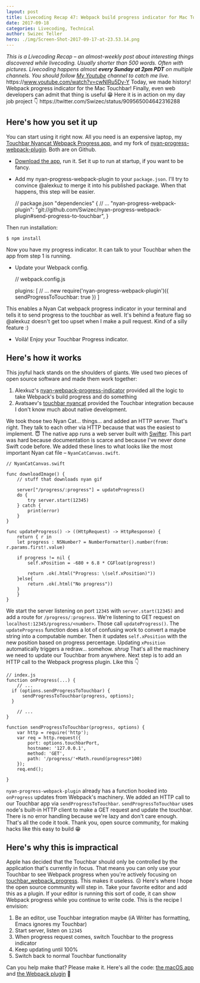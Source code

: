 ```yaml
---
layout: post
title: Livecoding Recap 47: Webpack build progress indicator for Mac Touchbar
date: 2017-09-18
categories: Livecoding, Technical
author: Swizec Teller
hero: ./img/Screen-Shot-2017-09-17-at-23.53.14.png
---
```


_This is a Livecoding Recap – an almost-weekly post about interesting things discovered while livecoding. Usually shorter than 500 words. Often with pictures. Livecoding happens almost **every Sunday at 2pm PDT** on multiple channels. You should follow [My Youtube](https://www.youtube.com/TheSwizec) channel to catch me live._ https&#x3A;//www.youtube.com/watch?v=cwNlRu5Dy-Y Today, we made history! Webpack progress indicator for the Mac Touchbar! Finally, even web developers can admit that thing is useful 😁 Here it is in action on my day job project 👇 https&#x3A;//twitter.com/Swizec/status/909565004642316288

## Here's how you set it up

You can start using it right now. All you need is an expensive laptop, my [Touchbar Nyancat Webpack Progress app](https://github.com/Swizec/touchbar_webpack_progress), and my fork of [nyan-progress-webpack-plugin](https://github.com/Swizec/nyan-progress-webpack-plugin/tree/send-progress-to-touchbar). Both are on Github.

-   [Download the app](https://github.com/Swizec/touchbar_webpack_progress), run it. Set it up to run at startup, if you want to be fancy.
-   Add my nyan-progress-webpack-plugin to your `package.json`. I'll try to convince @alexkuz to merge it into his published package. When that happens, this step will be easier.


    // package.json
    "dependencies" {
        // ...
        "nyan-progress-webpack-plugin": "git://github.com/Swizec/nyan-progress-webpack-plugin#send-progress-to-touchbar",
    }

Then run installation:

    $ npm install

Now you have my progress indicator. It can talk to your Touchbar when the app from step 1 is running.

-   Update your Webpack config.


    // webpack.config.js

    plugins: [
        // ...
        new require('nyan-progress-webpack-plugin')({
            sendProgressToTouchbar: true
        })
    ]

This enables a Nyan Cat webpack progress indicator in your terminal and tells it to send progress to the touchbar as well. It's behind a feature flag so @alexkuz doesn't get too upset when I make a pull request. Kind of a silly feature :)

-   Voilà! Enjoy your Touchbar Progress indicator.

## Here's how it works

This joyful hack stands on the shoulders of giants. We used two pieces of open source software and made them work together:

1.  Alexkuz's [nyan-webpack-progress-indicator](https://github.com/alexkuz/nyan-progress-webpack-plugin) provided all the logic to take Webpack's build progress and do something
2.  Avatsaev's [touchbar nyancat](https://github.com/avatsaev/touchbar_nyancat) provided the Touchbar integration because I don't know much about native development.

We took those two Nyan Cat… things… and added an HTTP server. That's right. They talk to each other via HTTP because that was the easiest to implement. 😇 The native app runs a web server built with [Swifter](https://github.com/httpswift/swifter). This part was hard because documentation is scarce and because I've never done Swift code before. We added these lines to what looks like the most important Nyan cat file – `NyanCatCanvas.swift`.

    // NyanCatCanvas.swift

    func downloadImage() {
        // stuff that downloads nyan gif

        server["/progress/:progress"] = updateProgress()
        do {
            try server.start(12345)
        } catch {
            print(error)
        }
    }

    func updateProgress() -> ((HttpRequest) -> HttpResponse) {
        return { r in
        let progress : NSNumber? = NumberFormatter().number(from: r.params.first!.value)

        if progress != nil {
            self.xPosition = -680 + 6.8 * CGFloat(progress!)

            return .ok(.html("Progress: \(self.xPosition)"))
        }else{
            return .ok(.html("No progress"))
        }
        }
    }

We start the server listening on port `12345` with `server.start(12345)` and add a route for `/progress/:progress`. We're listening to GET request on `localhost:12345/progress/<number>`. Those call `updateProgress()`. The `updateProgress` function does a lot of confusing work to convert a maybe string into a computable number. Then it updates `self.xPosition` with the new position based on progress percentage. Updating `xPosition` automatically triggers a redraw… somehow. _shrug_ That's all the machinery we need to update our Touchbar from anywhere. Next step is to add an HTTP call to the Webpack progress plugin. Like this 👇

    // index.js
    function onProgress(...) {
        // ...
      if (options.sendProgressToTouchbar) {
          sendProgressToTouchbar(progress, options);
      }
     
        // ...
    }

    function sendProgressToTouchbar(progress, options) {
        var http = require('http');
        var req = http.request({
            port: options.touchbarPort,
            hostname: '127.0.0.1',
            method: 'GET',
            path: '/progress/'+Math.round(progress*100)
        });
        req.end();

    }

`nyan-progress-webpack-plugin` already has a function hooked into `onProgress` updates from Webpack's machinery. We added an HTTP call to our Touchbar app via `sendProgressToTouchbar`. `sendProgressToTouchbar` uses node's built-in HTTP client to make a GET request and update the touchbar. There is no error handling because we're lazy and don't care enough. That's all the code it took. Thank you, open source community, for making hacks like this easy to build 😁

## Here's why this is impractical

Apple has decided that the Touchbar should only be controlled by the application that's currently in focus. That means you can only use your Touchbar to see Webpack progress when you're actively focusing on [touchbar_webpack_progress](https://github.com/Swizec/touchbar_webpack_progress). This makes it useless. ☹️ Here's where I hope the open source community will step in. Take your favorite editor and add this as a plugin. If your editor is running this sort of code, it can show Webpack progress while you continue to write code. This is the recipe I envision:

1.  Be an editor, use Touchbar integration maybe (iA Writer has formatting, Emacs ignores my Touchbar)
2.  Start server, listen on `12345`
3.  When progress request comes, switch Touchbar to the progress indicator
4.  Keep updating until 100%
5.  Switch back to normal Touchbar functionality

Can you help make that? Please make it. Here's all the code: [the macOS app](https://github.com/Swizec/touchbar_webpack_progress) and [the Webpack plugin](https://github.com/Swizec/nyan-progress-webpack-plugin/tree/send-progress-to-touchbar) 🤘
